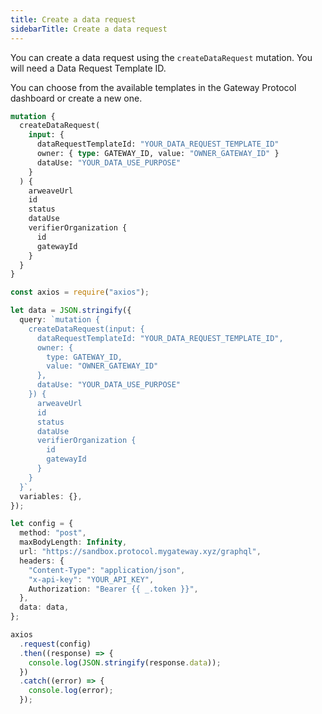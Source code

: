 ```yaml
---
title: Create a data request
sidebarTitle: Create a data request
---
```


You can create a data request using the `createDataRequest` mutation. You will need a Data Request Template ID.

You can choose from the available templates in the Gateway Protocol dashboard or create a new one.

```graphql
mutation {
  createDataRequest(
    input: {
      dataRequestTemplateId: "YOUR_DATA_REQUEST_TEMPLATE_ID"
      owner: { type: GATEWAY_ID, value: "OWNER_GATEWAY_ID" }
      dataUse: "YOUR_DATA_USE_PURPOSE"
    }
  ) {
    arweaveUrl
    id
    status
    dataUse
    verifierOrganization {
      id
      gatewayId
    }
  }
}
```

<RequestExample>

```ts Node.js
const axios = require("axios");

let data = JSON.stringify({
  query: `mutation {
    createDataRequest(input: {
      dataRequestTemplateId: "YOUR_DATA_REQUEST_TEMPLATE_ID",
      owner: {
        type: GATEWAY_ID,
        value: "OWNER_GATEWAY_ID"
      },
      dataUse: "YOUR_DATA_USE_PURPOSE"
    }) {
      arweaveUrl
      id
      status
      dataUse
      verifierOrganization {
        id
        gatewayId
      }
    }
  }`,
  variables: {},
});

let config = {
  method: "post",
  maxBodyLength: Infinity,
  url: "https://sandbox.protocol.mygateway.xyz/graphql",
  headers: {
    "Content-Type": "application/json",
    "x-api-key": "YOUR_API_KEY",
    Authorization: "Bearer {{ _.token }}",
  },
  data: data,
};

axios
  .request(config)
  .then((response) => {
    console.log(JSON.stringify(response.data));
  })
  .catch((error) => {
    console.log(error);
  });
```

</RequestExample>
